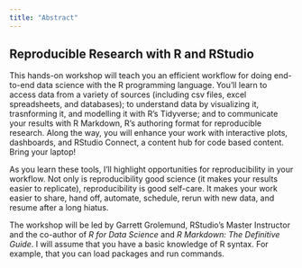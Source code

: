 ```yaml
---
title: "Abstract"
---
```


## Reproducible Research with R and RStudio

This hands-on workshop will teach you an efficient workflow for doing end-to-end data science with the R programming language. You'll learn to access data from a variety of sources (including csv files, excel spreadsheets, and databases); to understand data by visualizing it, trasnforming it, and modelling it with R's Tidyverse; and to communicate your results with R Markdown, R's authoring format for reproducible research. Along the way, you will enhance your work with interactive plots, dashboards, and RStudio Connect, a content hub for code based content. Bring your laptop!

As you learn these tools, I'll highlight opportunities for reproducibility in your workflow. Not only is reproducibility good science (it makes your results easier to replicate), reproducibility is good self-care. It makes your work easier to share, hand off, automate, schedule, rerun with new data, and resume after a long hiatus.   

The workshop will be led by Garrett Grolemund, RStudio's Master Instructor and the co-author of _R for Data Science_ and _R Markdown: The Definitive Guide_. I will assume that you have a basic knowledge of R syntax. For example, that you can load packages and run commands.






